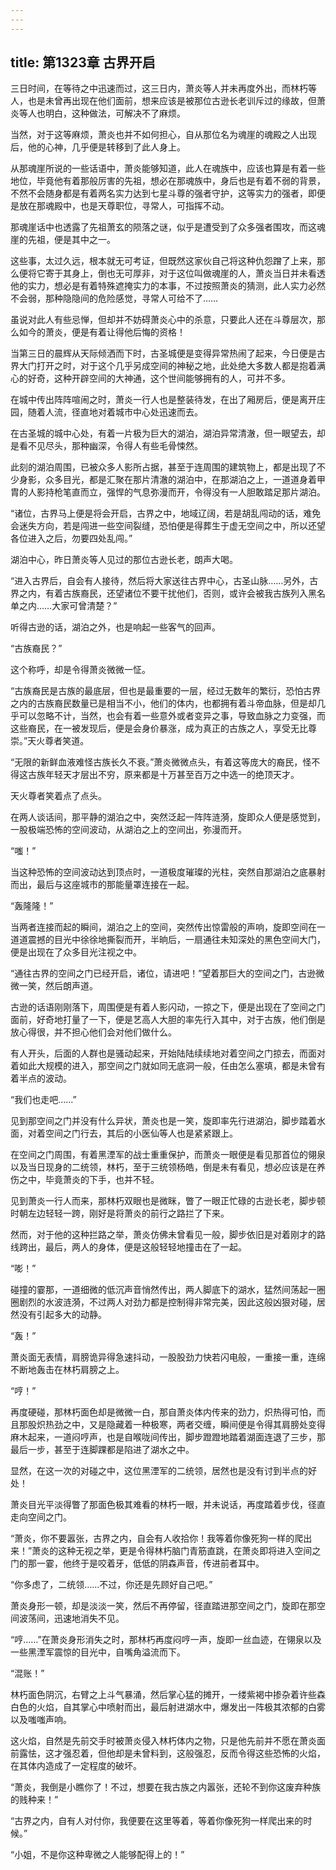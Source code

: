 ```yaml
---
---
---
```

title: 第1323章 古界开启
---



三日时间，在等待之中迅速而过，这三日内，萧炎等人并未再度外出，而林朽等人，也是未曾再出现在他们面前，想来应该是被那位古逊长老训斥过的缘故，但萧炎等人也明白，这种做法，可解决不了麻烦。

当然，对于这等麻烦，萧炎也并不如何担心，自从那位名为魂崖的魂殿之人出现后，他的心神，几乎便是转移到了此人身上。

从那魂崖所说的一些话语中，萧炎能够知道，此人在魂族中，应该也算是有着一些地位，毕竟他有着那般厉害的先祖，想必在那魂族中，身后也是有着不弱的背景，不然不会随身都是有着两名实力达到七星斗尊的强者守护，这等实力的强者，即便是放在那魂殿中，也是天尊职位，寻常人，可指挥不动。

那魂崖话中也透露了先祖萧玄的陨落之谜，似乎是遭受到了众多强者围攻，而这魂崖的先祖，便是其中之一。

这些事，太过久远，根本就无可考证，但既然这家伙自己将这种仇怨蹭了上来，那么便将它寄于其身上，倒也无可厚非，对于这位叫做魂崖的人，萧炎当日并未看透他的实力，想必是有着特殊遮掩实力的本事，不过按照萧炎的猜测，此人实力必然不会弱，那种隐隐间的危险感觉，寻常人可给不了……

虽说对此人有些忌惮，但却并不妨碍萧炎心中的杀意，只要此人还在斗尊层次，那么如今的萧炎，便是有着让得他后悔的资格！

当第三日的晨辉从天际倾洒而下时，古圣城便是变得异常热闹了起来，今日便是古界大门打开之时，对于这个几乎另成空间的神秘之地，此处绝大多数人都是抱着满心的好奇，这种开辟空间的大神通，这个世间能够拥有的人，可并不多。

在城中传出阵阵喧闹之时，萧炎一行人也是整装待发，在出了厢房后，便是离开庄园，随着人流，径直地对着城市中心处迅速而去。

在古圣城的城中心处，有着一片极为巨大的湖泊，湖泊异常清澈，但一眼望去，却是看不见尽头，那种幽深，令得人有些毛骨悚然。

此刻的湖泊周围，已被众多人影所占据，甚至于连周围的建筑物上，都是出现了不少身影，众多目光，都是汇聚在那片清澈的湖泊中，在那湖泊之上，一道道身着甲胄的人影持枪笔直而立，强悍的气息弥漫而开，令得没有一人胆敢踏足那片湖泊。

“诸位，古界马上便是将会开启，古界之中，地域辽阔，若是胡乱闯动的话，难免会迷失方向，若是闯进一些空间裂缝，恐怕便是得葬生于虚无空间之中，所以还望各位进入之后，勿要四处乱闯。”

湖泊中心，昨日萧炎等人见过的那位古逊长老，朗声大喝。

“进入古界后，自会有人接待，然后将大家送往古界中心，古圣山脉……另外，古界之内，有着古族裔民，还望诸位不要干扰他们，否则，或许会被我古族列入黑名单之内……大家可曾清楚？”

听得古逊的话，湖泊之外，也是响起一些客气的回声。

“古族裔民？”

这个称呼，却是令得萧炎微微一怔。

“古族裔民是古族的最底层，但也是最重要的一层，经过无数年的繁衍，恐怕古界之内的古族裔民数量已是相当不小，他们的体内，也都拥有着斗帝血脉，但是却几乎可以忽略不计，当然，也会有着一些意外或者变异之事，导致血脉之力变强，而这些裔民，在一被发现后，便是会身价暴涨，成为真正的古族之人，享受无比尊崇。”天火尊者笑道。

“无限的新鲜血液难怪古族长久不衰。”萧炎微微点头，有着这等庞大的裔民，怪不得这古族年轻天才层出不穷，原来都是十万甚至百万之中选一的绝顶天才。

天火尊者笑着点了点头。

在两人谈话间，那平静的湖泊之中，突然泛起一阵阵涟漪，旋即众人便是感觉到，一股极端恐怖的空间波动，从湖泊之上的空间出，弥漫而开。

“嗤！”

当这种恐怖的空间波动达到顶点时，一道极度璀璨的光柱，突然自那湖泊之底暴射而出，最后与这座城市的那能量罩连接在一起。

“轰隆隆！”

当两者连接而起的瞬间，湖泊之上的空间，突然传出惊雷般的声响，旋即空间在一道道震撼的目光中徐徐地撕裂而开，半晌后，一扇通往未知深处的黑色空间大门，便是出现在了众多目光注视之中。

“通往古界的空间之门已经开启，诸位，请进吧！”望着那巨大的空间之门，古逊微微一笑，然后朗声道。

古逊的话语刚刚落下，周围便是有着人影闪动，一掠之下，便是出现在了空间之门面前，好奇地打量了一下，便是艺高人大胆的率先行入其中，对于古族，他们倒是放心得很，并不担心他们会对他们做什么。

有人开头，后面的人群也是骚动起来，开始陆陆续续地对着空间之门掠去，而面对着如此大规模的进入，那空间之门就如同无底洞一般，任由怎么塞填，都是未曾有着半点的波动。

“我们也走吧……”

见到那空间之门并没有什么异状，萧炎也是一笑，旋即率先行进湖泊，脚步踏着水面，对着空间之门行去，其后的小医仙等人也是紧紧跟上。

在空间之门周围，有着黑湮军的战士重重保护，而萧炎一眼便是看见那首位的翎泉以及当日现身的二统领，林朽，至于三统领杨皓，倒是未有看见，想必应该是在养伤之中，毕竟萧炎的下手，也并不轻。

见到萧炎一行人而来，那林朽双眼也是微眯，瞥了一眼正忙碌的古逊长老，脚步顿时朝左边轻轻一跨，刚好是将萧炎的前行之路拦了下来。

然而，对于他的这种拦路之举，萧炎仿佛未曾看见一般，脚步依旧是对着刚才的路线跨出，最后，两人的身体，便是这般轻轻地撞击在了一起。

“嘭！”

碰撞的霎那，一道细微的低沉声音悄然传出，两人脚底下的湖水，猛然间荡起一圈圈剧烈的水波涟漪，不过两人对劲力都是控制得非常完美，因此这般凶狠对碰，居然没有引起多大的动静。

“轰！”

萧炎面无表情，肩膀诡异得急速抖动，一股股劲力快若闪电般，一重接一重，连绵不断地轰击在林朽肩膀之上。

“哼！”

再度硬碰，那林朽面色却是微微一白，那自萧炎体内传来的劲力，炽热得可怕，而且那股炽热劲之中，又是隐藏着一种极寒，两者交缠，瞬间便是令得其肩膀处变得麻木起来，一道闷哼声，也是自喉咙间传出，脚步蹬蹬地踏着湖面连退了三步，那最后一步，甚至于连脚踝都是陷进了湖水之中。

显然，在这一次的对碰之中，这位黑湮军的二统领，居然也是没有讨到半点的好处！

萧炎目光平淡得瞥了那面色极其难看的林朽一眼，并未说话，再度踏着步伐，径直走向空间之门。

“萧炎，你不要嚣张，古界之内，自会有人收拾你！我等着你像死狗一样的爬出来！”萧炎的这种无视之举，更是令得林朽脑门青筋直跳，在萧炎即将进入空间之门的那一霎，他终于是咬着牙，低低的阴森声音，传进前者耳中。

“你多虑了，二统领……不过，你还是先顾好自己吧。”

萧炎身形一顿，却是淡淡一笑，然后不再停留，径直踏进那空间之门，旋即在那空间波荡间，迅速地消失不见。

“哼……”在萧炎身形消失之时，那林朽再度闷哼一声，旋即一丝血迹，在翎泉以及一些黑湮军震惊的目光中，自嘴角溢流而下。

“混账！”

林朽面色阴沉，右臂之上斗气暴涌，然后掌心猛的摊开，一缕紫褐中掺杂着许些森白色的火焰，自其掌心中喷射而出，最后射进湖水中，爆发出一阵极其浓郁的白雾以及嗤嗤声响。

这火焰，自然是先前交手时被萧炎侵入林朽体内之物，只是他先前并不愿在萧炎面前露怯，这才强忍着，但他却是未曾料到，这般强忍，反而令得这些恐怖的火焰，在其体内造成了一定程度的破坏。

“萧炎，我倒是小瞧你了！不过，想要在我古族之内嚣张，还轮不到你这废弃种族的贱种来！”

“古界之内，自有人对付你，我便要在这里等着，等着你像死狗一样爬出来的时候。”

“小姐，不是你这种卑微之人能够配得上的！”